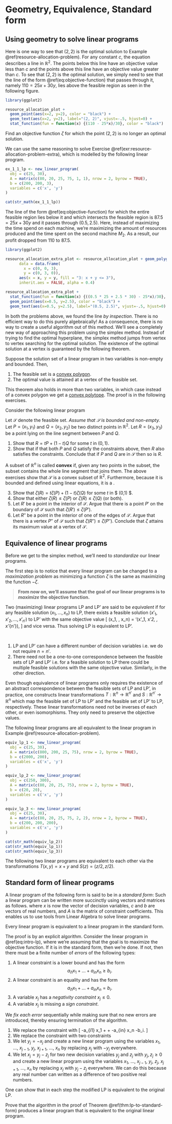 # Geometry, Equivalence, Standard form 

## Using geometry to solve linear programs
Here is one way to see that $(2, 2)$ is the optimal solution to Example \@ref(resource-allocation-problem). For any constant $c$, the equation 
\begin{equation}
  c = 25x + 30y
  (\#eq:objective-function)
\end{equation}
describes a line in $\mathbb{R}^2$. The points below this line have an objective value less than $c$ and the points above this line have an objective value greater than $c$. To see that $(2, 2)$ is the optimal solution, we simply need to see that the line of the form \@ref(eq:objective-function) that passes through it, namely $110 = 25x + 30y$, lies above the feasible region as seen in the following figure.

```r

library(ggplot2)

resource_allocation_plot + 
  geom_point(aes(x=2, y=2), color = "black") +
  geom_text(aes(x=2, y=2), label="(2, 2)", vjust=-.5, hjust=0) +
  stat_function(fun = function(x) {(110 - 25*x)/30}, color = "black")
```

:::{.exercise}
Find an objective function $\zeta$ for which the point $(2, 2)$ is no longer an optimal solution.

:::

We can use the same reasoning to solve Exercise \@ref(exr:resource-allocation-problem-extra), which is modelled by the following linear program.

```r
ex_1_1_lp <- new_linear_program(
  obj = c(25, 30),
  A = matrix(c(80, 20, 25, 75, 1, 1), nrow = 2, byrow = TRUE),
  b = c(200, 200, 3),
  variables = c('x', 'y')
)

cat(str_math(ex_1_1_lp))
```

The line of the form \@ref(eq:objective-function) for which the entire feasible region lies below it and which intersects the feasible region is $87.5 = 25x + 30y$ and it passes through $(0.5, 2.5)$. Here, instead of maximizing the time spend on each machine, we're maximizing the amount of resources produced and the time spent on the second machine $M_2$. As a result, our profit dropped from $110$ to $87.5$.

```r

library(ggplot2)

resource_allocation_extra_plot <- resource_allocation_plot + geom_polygon(
      data = data.frame(
        x = c(0, 0, 3),
        y = c(0, 3, 0)),
      aes(x = x, y = y, fill = "3: x + y <= 3"),
      inherit.aes = FALSE, alpha = 0.4)

resource_allocation_extra_plot +
  stat_function(fun = function(x) {((0.5 * 25 + 2.5 * 30) - 25*x)/30}, color = "black") +
  geom_point(aes(x=0.5, y=2.5), color = "black") +
  geom_text(aes(x=0.5, y=2.5), label="(0.5, 2.5)", vjust=-.5, hjust=0)
```

In both the problems above, we found the line *by inspection*. There is no efficient way to do this purely algebraically! As a consequence, there is no way to create a useful algorithm out of this method. We'll see a completely new way of approaching this problem using the simplex method. Instead of trying to find the optimal hyperplane, the simplex method jumps from vertex to vertex searching for the optimal solution. The existence of the optimal solution at a vertex is guaranteed by the following theorem.

::: {.theorem #fundamental-theorem-of-LP}
Suppose the solution set of a linear program in two variables is non-empty and bounded. Then, 

1. The feasible set is a [convex polygon](https://en.wikipedia.org/wiki/Convex_polygon).
2. The optimal value is attained at a vertex of the feasible set.

:::
This theorem also holds in more than two variables, in which case instead of a convex polygon we get a [convex polytope](https://en.wikipedia.org/wiki/Convex_polytope). The proof is in the following exercises.

::: {.exercise #proof-of-fundamental-theorem-of-LP}
Consider the following linear program 

\begin{align*}
\mbox{maximize: } && c_1 x + c_2 y & =: \zeta(x,y) \\
\mbox{subject to: } 
  && a_{11} x + a_{12} y & \lesseqqgtr b_1 \\
  && a_{21} x + a_{22} y & \lesseqqgtr b_2 \\
  && \vdots &  \\
  && a_{m1} x + a_{m2} y & \lesseqqgtr b_m. 
\end{align*}

Let $\mathcal{S}$ denote the feasible set. *Assume that $\mathcal{S}$ is bounded and non-empty.*   Let $P = (x_1, y_1)$ and $Q = (x_2, y_2)$ be two distinct points in $\mathbb{R}^2$. Let $R = (x_3, y_3)$ be a point lying on the line segment between $P$ and $Q$. 

1. Show that $R = tP + (1-t)Q$ for some $t$ in $(0, 1)$.
2. Show that if that both $P$ and $Q$ satisfy the constraints above, then $R$ also satisfies the constraints. 
   Conclude that if $P$ and $Q$ are in $\mathcal{S}$ then so is $R$.

  A subset of $\mathbb{R}^n$ is called **convex** if, given any two points in the subset, the subset contains the whole line segment that joins them. The above exercises show that $\mathcal{S}$ is a convex subset of $\mathbb{R}^2$. Furthermore, because it is bounded and defined using linear equations, it is a \href{https://en.wikipedia.org/wiki/Convex_polygon}{convex polygon}.

3. Show that $\zeta(R) = t\zeta(P) + (1-t)\zeta(Q)$ for some $t$ in $ (0,1) $.    
4. Show that either $\zeta(R) \le \zeta(P)$ or $\zeta(R) \le \zeta(Q)$ (or both).
5. Let $R'$ be a point in the interior of $\mathcal{S}$. Argue that there is a point $P'$ on the boundary of $\mathcal{S}$ such that $\zeta(R') \le \zeta(P')$.
6. Let $R''$ be a point in the interior of one of the edges of $\mathcal{S}$. Argue that there is a vertex $P''$ of $\mathcal{S}$ such that $\zeta(R'') \le \zeta(P'')$. Conclude that $\zeta$ attains its maximum value at a vertex of $\mathcal{S}$.

:::  

## Equivalence of linear programs 

Before we get to the simplex method, we'll need to *standardize* our linear programs. 

The first step is to notice that every linear program can be changed to a *maximization problem* as minimizing a function $\zeta$ is the same as maximizing the function $-\zeta$.

> **From now on, we'll assume that the goal of our linear programs is to _maximize_ the objective function.**

Two (maximizing) linear programs LP and LP' are said to be *equivalent* if for any feasible solution $(x_1, \dots, x_n)$ to LP, there exists a feasible solution $(x'_1, x'_2, \dots, x'_{n'})$ to LP' with the same objective value \[ \zeta(x_1, \dots, x_n) = \zeta'(x'_1, x'_2, \dots, x'_{n'}), \] and vice versa. Thus solving LP is equivalent to LP'.

:::{.remark #lp-equiv-definition}

&nbsp;

1. LP and LP' can have a different number of decision variables i.e. we do not require $n = n'.$
2. There need not be a one-to-one correspondence between the feasible sets of LP and LP' i.e. for a feasible solution to LP there could be multiple feasible solutions with the same objective value. Similarly, in the other direction.

:::

:::{.remark}

Even though equivalence of linear programs only requires the existence of an abstract correspondence between the feasible sets of LP and LP', in practice, one constructs linear transformations $T: \mathbb{R}^n \to \mathbb{R}^{n'}$ and $S: \mathbb{R}^{n'} \to \mathbb{R}^{n}$ which map the feasible set of LP to LP' and the feasible set of LP' to LP, respectively. These linear transformations need not be inverses of each other, or even isomorphisms. They only need to preserve the objective values.

:::

::: {.example}
The following linear programs are all equivalent to the linear program in Example \@ref(resource-allocation-problem).

```r
equiv_lp_1 <- new_linear_program(
  obj = c(25, 30),
  A = matrix(c(800, 200, 25, 75), nrow = 2, byrow = TRUE),
  b = c(2000, 200),
  variables = c('x', 'y')
)

equiv_lp_2 <- new_linear_program(
  obj = c(250, 300),
  A = matrix(c(80, 20, 25, 75), nrow = 2, byrow = TRUE),
  b = c(20, 20),
  variables = c('x', 'y')
)

equiv_lp_3 <- new_linear_program(
  obj = c(25, 30),
  A = matrix(c(80, 20, 25, 75, 2, 2), nrow = 2, byrow = TRUE),
  b = c(200, 200, 200),
  variables = c('x', 'y')
)

cat(str_math(equiv_lp_2))
cat(str_math(equiv_lp_1))
cat(str_math(equiv_lp_3))
```

:::

::: {.example}
The following two linear programs are equivalent to each other
\begin{align*}
\begin{aligned}
\mbox{maximize: } && x + y & \\
\mbox{subject to: } && 0 \le x &\le 1 \\
 && 0 \le y &\le 1 
\end{aligned}
&&
\begin{aligned}
\mbox{maximize: } && z & \\
\mbox{subject to: } && 0 \le z &\le 1
\end{aligned}
\end{align*}
via the transformations $T(x, y) = x + y$ and $S(z) = (z/2, z/2)$.

:::


## Standard form of linear programs

A linear program of the following form is said to be in a *standard form*:
\begin{equation}
  \begin{array}{lrrrrrrrrr}
    \mbox{maximize: }  & c_1 x_1 & + & \dots & + & c_n x_n & \\
    \mbox{subject to: } 
      & a_{11} x_1 & + & \dots & + & a_{1n} x_n & \leq & b_1 \\
      & a_{21} x_1 & + & \dots & + & a_{2n} x_n & \leq & b_2 \\
      & \vdots &  \\
      & a_{m1} x_1 & + & \dots & + & a_{mn} x_n & \leq & b_m 
  \end{array} \\
      x_1, \: \dots \: , \: x_{n} \: \geq \: 0
  (\#eq:standard-lp)
\end{equation}
Such a linear program can be written more succinctly using vectors and matrices as follows.
\begin{equation}
  \begin{aligned}
    \mbox{maximize: } && c^T x & \\
    \mbox{subject to: } 
      && A x & \leq b \\
      && x & \geq 0.
  \end{aligned}
  (\#eq:standard-lp-matrix-form)
\end{equation}
where $x$ is now the vector of decision variables, $c$ and $b$ are vectors of real numbers, and $A$ is the matrix of constraint coefficients. This enables us to use tools from Linear Algebra to solve linear programs.

::: {.theorem #lp-to-standard-form}
Every linear program is equivalent to a linear program in the standard form.
:::

::: {.proof}
The proof is by an explicit algorithm. Consider the linear program in \@ref(eq:intro-lp), where we're assuming that the goal is to maximize the objective function. If it is in the standard form, then we're done. If not, then there must be a finite number of *errors* of the following types:

1. A linear constraint is a lower bound and has the form $$a_{i1} x_1 + \dots + a_{in} x_n \geq b_i.$$
2. A linear constraint is an equality and has the form $$a_{i1} x_1 + \dots + a_{in} x_n = b_i.$$
3. A variable $x_j$ has a *negativity constraint* $x_j \leq 0$.
4. A variable $x_j$ is missing a *sign constraint*.

We *fix each error* sequentially while making sure that no new errors are introduced, thereby ensuring termination of the algorithm.

1. We replace the constraint with \[ -a_{i1} x_1 + \dots + -a_{in} x_n \leq -b_i. \]
2. We replace the constraint with two constraints
  \begin{align*}
  a_{i1} x_1 + \dots + a_{in} x_n &\leq b_i \\
  -a_{i1} x_1 - \dots - a_{in} x_n &\leq -b_i,
  \end{align*}
3. We let $y_j = -x_j$ and create a new linear program using the variables $x_1$, $\dots$, $x_{j-1}$, $y_j$, $x_{j+1}$, $\dots$, $x_n$ by replacing $x_j$ with $-y_j$ everywhere.
4. We let $x_j = y_j - z_j$ for two new decision variables $y_j$ and $z_j$ with $y_j, z_j \geq 0$ and create a new linear program using the variables $x_1$, $\dots$, $x_{j-1}$, $y_j$, $z_j$, $x_{j+1}$, $\dots$, $x_n$ by replacing $x_j$ with $y_j - z_j$ everywhere. We can do this because any real number can written as a difference of two positive real numbers.

One can show that in each step the modified LP is equivalent to the original LP.
:::

:::{.exercise #lp-to-standard-form}
Prove that the algorithm in the proof of Theorem \@ref(thm:lp-to-standard-form) produces a linear program that is equivalent to the original linear program.
:::
